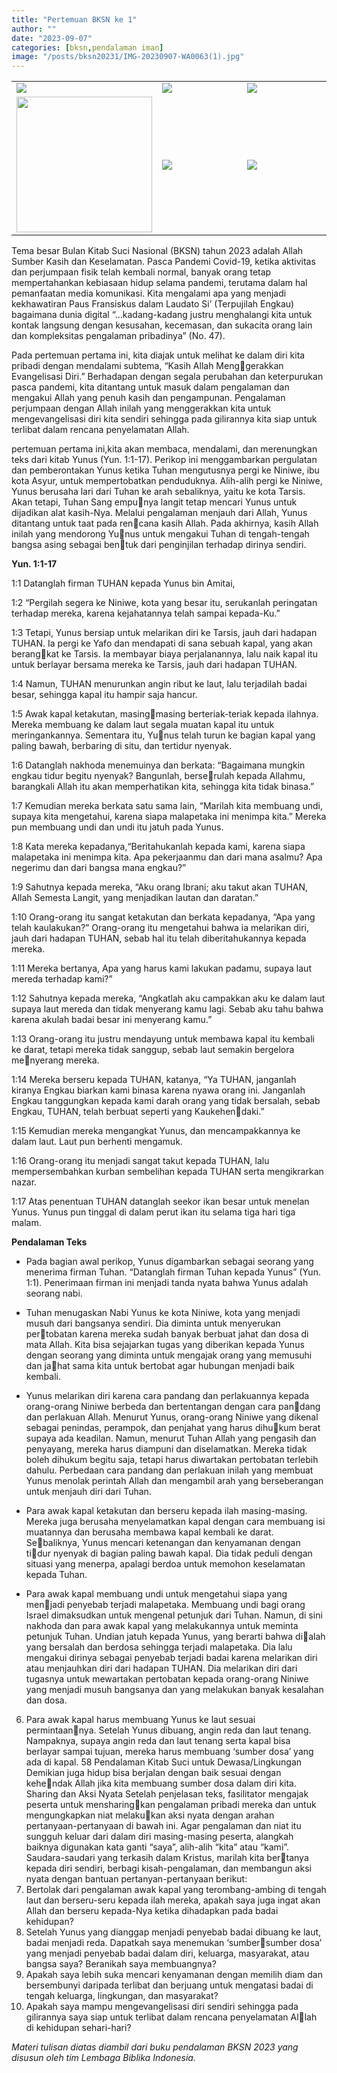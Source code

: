 ```yaml
---
title: "Pertemuan BKSN ke 1"
author: ""
date: "2023-09-07"
categories: [bksn,pendalaman iman]
image: "/posts/bksn20231/IMG-20230907-WA0063(1).jpg"
---
```


|                                               |                              |                              |
|------------------------------|---------------------|---------------------|
| ![](/posts/bksn20231/IMG-20230907-WA0053.jpg) | ![](IMG-20230907-WA0038.jpg) | ![](IMG-20230907-WA0043.jpg) |
| ![](IMG-20230907-WA0042.jpg){width="217"}     | ![](IMG-20230907-WA0051.jpg) | ![](IMG-20230907-WA0053.jpg) |

Tema besar Bulan Kitab Suci Nasional (BKSN) tahun 2023 adalah Allah Sumber Kasih dan Keselamatan. Pasca Pandemi Covid-19, ketika aktivitas dan perjumpaan fisik telah kembali normal, banyak orang tetap mempertahankan kebiasaan hidup selama pandemi, terutama dalam hal pemanfaatan media komunikasi. Kita mengalami apa yang menjadi kekhawatiran Paus Fransiskus dalam Laudato Si' (Terpujilah Engkau) bagaimana dunia digital "...kadang-kadang justru menghalangi kita untuk kontak langsung dengan kesusahan, kecemasan, dan sukacita orang lain dan kompleksitas pengalaman pribadinya" (No. 47).



Pada pertemuan pertama ini, kita diajak untuk melihat ke dalam diri kita pribadi dengan mendalami subtema, "Kasih Allah Menggerakkan Evangelisasi Diri." Berhadapan dengan segala perubahan
dan keterpurukan pasca pandemi, kita ditantang untuk masuk dalam
pengalaman dan mengakui Allah yang penuh kasih dan pengampunan. Pengalaman perjumpaan dengan Allah inilah yang menggerakkan kita untuk mengevangelisasi diri kita sendiri sehingga pada gilirannya kita siap untuk terlibat dalam rencana penyelamatan Allah.

pertemuan pertama ini,kita akan membaca, mendalami, dan merenungkan teks dari kitab Yunus (Yun. 1:1-17). Perikop ini menggambarkan pergulatan dan pemberontakan Yunus ketika Tuhan mengutusnya pergi ke Niniwe, ibu kota Asyur, untuk mempertobatkan penduduknya. Alih-alih pergi ke Niniwe, Yunus berusaha lari dari Tuhan ke arah sebaliknya, yaitu ke kota Tarsis. Akan tetapi, Tuhan Sang empunya langit tetap mencari Yunus untuk dijadikan alat kasih-Nya. Melalui pengalaman menjauh dari Allah, Yunus ditantang untuk taat pada rencana kasih Allah. Pada akhirnya, kasih Allah inilah yang mendorong Yunus untuk mengakui Tuhan di tengah-tengah bangsa asing sebagai bentuk dari penginjilan terhadap dirinya sendiri.

**Yun. 1:1-17**

1:1 Datanglah firman TUHAN kepada Yunus bin Amitai,

1:2 "Pergilah segera ke Niniwe, kota yang besar itu, serukanlah peringatan terhadap mereka, karena kejahatannya telah sampai kepada-Ku."

1:3 Tetapi, Yunus bersiap untuk melarikan diri ke Tarsis, jauh dari hadapan TUHAN. Ia pergi ke Yafo dan mendapati di sana sebuah kapal, yang akan berangkat ke Tarsis. Ia membayar biaya perjalanannya, lalu naik kapal itu untuk berlayar bersama mereka ke Tarsis, jauh dari hadapan TUHAN.

1:4 Namun, TUHAN menurunkan angin ribut ke laut, lalu terjadilah badai besar, sehingga kapal itu hampir saja hancur.

1:5 Awak kapal ketakutan, masingmasing berteriak-teriak kepada ilahnya. Mereka membuang ke dalam laut segala muatan kapal itu untuk meringankannya. Sementara itu, Yunus telah turun ke bagian kapal yang paling bawah, berbaring di situ, dan tertidur nyenyak.

1:6 Datanglah nakhoda menemuinya dan berkata: "Bagaimana mungkin engkau tidur begitu nyenyak? Bangunlah, berserulah kepada Allahmu, barangkali Allah itu akan memperhatikan kita, sehingga kita tidak binasa."

1:7 Kemudian mereka berkata satu sama lain, "Marilah kita membuang undi, supaya kita mengetahui, karena siapa malapetaka ini menimpa kita." Mereka pun membuang undi dan undi itu jatuh pada Yunus.

1:8 Kata mereka kepadanya,"Beritahukanlah kepada kami, karena siapa malapetaka ini menimpa kita. Apa pekerjaanmu dan dari mana asalmu? Apa negerimu dan dari bangsa mana engkau?"

1:9 Sahutnya kepada mereka, "Aku orang Ibrani; aku takut akan TUHAN, Allah Semesta Langit, yang menjadikan lautan dan daratan."

1:10 Orang-orang itu sangat ketakutan dan berkata kepadanya, "Apa yang telah kaulakukan?" Orang-orang itu mengetahui bahwa ia melarikan diri, jauh dari hadapan TUHAN, sebab hal itu telah diberitahukannya kepada mereka.

1:11 Mereka bertanya, Apa yang harus kami lakukan padamu, supaya laut mereda terhadap kami?"

1:12 Sahutnya kepada mereka, "Angkatlah aku campakkan aku ke dalam laut supaya laut mereda dan tidak menyerang kamu lagi. Sebab aku tahu bahwa karena akulah badai besar ini menyerang kamu."

1:13 Orang-orang itu justru mendayung untuk membawa kapal itu kembali ke darat, tetapi mereka tidak sanggup, sebab laut semakin bergelora me￾nyerang mereka.

1:14 Mereka berseru kepada TUHAN, katanya, "Ya TUHAN, janganlah kiranya Engkau biarkan kami binasa karena nyawa orang ini. Janganlah Engkau tanggungkan kepada kami darah orang yang tidak bersalah, sebab Engkau, TUHAN, telah berbuat seperti yang Kaukehen￾daki."

1:15 Kemudian mereka mengangkat Yunus, dan mencampakkannya ke dalam laut. Laut pun berhenti mengamuk.

1:16 Orang-orang itu menjadi sangat takut kepada TUHAN, lalu mempersembahkan kurban sembelihan kepada TUHAN serta mengikrarkan nazar. 

1:17 Atas penentuan TUHAN datanglah seekor ikan besar untuk menelan Yunus. Yunus pun tinggal di dalam perut ikan itu selama tiga hari tiga malam.

**Pendalaman Teks**

- Pada bagian awal perikop, Yunus digambarkan sebagai seorang yang
menerima firman Tuhan. “Datanglah firman Tuhan kepada Yunus”
(Yun. 1:1). Penerimaan firman ini menjadi tanda nyata bahwa Yunus
adalah seorang nabi. 

- Tuhan menugaskan Nabi Yunus ke kota Niniwe, kota yang menjadi 
musuh dari bangsanya sendiri. Dia diminta untuk menyerukan per￾tobatan karena mereka sudah banyak berbuat jahat dan dosa di mata 
Allah. Kita bisa sejajarkan tugas yang diberikan kepada Yunus dengan
seorang yang diminta untuk mengajak orang yang memusuhi dan ja￾hat sama kita untuk bertobat agar hubungan menjadi baik kembali.

- Yunus melarikan diri karena cara pandang dan perlakuannya kepada
orang-orang Niniwe berbeda dan bertentangan dengan cara pan￾dang dan perlakuan Allah. Menurut Yunus, orang-orang Niniwe yang
dikenal sebagai penindas, perampok, dan penjahat yang harus dihu￾kum berat supaya ada keadilan. Namun, menurut Tuhan Allah yang
pengasih dan penyayang, mereka harus diampuni dan diselamatkan.
Mereka tidak boleh dihukum begitu saja, tetapi harus diwartakan 
pertobatan terlebih dahulu. Perbedaan cara pandang dan perlakuan
inilah yang membuat Yunus menolak perintah Allah dan mengambil 
arah yang berseberangan untuk menjauh diri dari Tuhan.

- Para awak kapal ketakutan dan berseru kepada ilah masing-masing.
Mereka juga berusaha menyelamatkan kapal dengan cara membuang 
isi muatannya dan berusaha membawa kapal kembali ke darat. Se￾baliknya, Yunus mencari ketenangan dan kenyamanan dengan ti￾dur nyenyak di bagian paling bawah kapal. Dia tidak peduli dengan
situasi yang menerpa, apalagi berdoa untuk memohon keselamatan 
kepada Tuhan. 
- Para awak kapal membuang undi untuk mengetahui siapa yang men￾jadi penyebab terjadi malapetaka. Membuang undi bagi orang Israel
dimaksudkan untuk mengenal petunjuk dari Tuhan. Namun, di sini
nakhoda dan para awak kapal yang melakukannya untuk meminta 
petunjuk Tuhan. Undian jatuh kepada Yunus, yang berarti bahwa di￾alah yang bersalah dan berdosa sehingga terjadi malapetaka. Dia lalu
mengakui dirinya sebagai penyebab terjadi badai karena melarikan 
diri atau menjauhkan diri dari hadapan TUHAN. Dia melarikan diri
dari tugasnya untuk mewartakan pertobatan kepada orang-orang 
Niniwe yang menjadi musuh bangsanya dan yang melakukan banyak 
kesalahan dan dosa.
6.	 Para awak kapal harus membuang Yunus ke laut sesuai permintaan￾nya. Setelah Yunus dibuang, angin reda dan laut tenang. Nampaknya,
supaya angin reda dan laut tenang serta kapal bisa berlayar sampai 
tujuan, mereka harus membuang ‘sumber dosa’ yang ada di kapal.
58 Pendalaman Kitab Suci untuk Dewasa/Lingkungan
Demikian juga hidup bisa berjalan dengan baik sesuai dengan kehendak Allah jika kita membuang sumber dosa dalam diri kita.
Sharing dan Aksi Nyata
Setelah penjelasan teks, fasilitator mengajak peserta untuk mensharingkan pengalaman pribadi mereka dan untuk mengungkapkan niat melakukan aksi nyata dengan arahan pertanyaan-pertanyaan di bawah ini. Agar 
pengalaman dan niat itu sungguh keluar dari dalam diri masing-masing 
peserta, alangkah baiknya digunakan kata ganti “saya”, alih-alih “kita” 
atau “kami”.
Saudara-saudari yang terkasih dalam Kristus, marilah kita bertanya kepada diri sendiri, berbagi kisah-pengalaman, dan membangun 
aksi nyata dengan bantuan pertanyan-pertanyaan berikut:
1.	 Bertolak dari pengalaman awak kapal yang terombang-ambing di
tengah laut dan berseru-seru kepada ilah mereka, apakah saya juga 
ingat akan Allah dan berseru kepada-Nya ketika dihadapkan pada 
badai kehidupan?
2.	 Setelah Yunus yang dianggap menjadi penyebab badai dibuang
ke laut, badai menjadi reda. Dapatkah saya menemukan ‘sumbersumber dosa’ yang menjadi penyebab badai dalam diri, keluarga, 
masyarakat, atau bangsa saya? Beranikah saya membuangnya?
3.	 Apakah saya lebih suka mencari kenyamanan dengan memilih diam
dan bersembunyi daripada terlibat dan berjuang untuk mengatasi 
badai di tengah keluarga, lingkungan, dan masyarakat?
4.	 Apakah saya mampu mengevangelisasi diri sendiri sehingga pada
gilirannya saya siap untuk terlibat dalam rencana penyelamatan Allah di kehidupan sehari-hari?


*Materi tulisan diatas diambil dari buku pendalaman BKSN 2023 yang disusun oleh tim Lembaga Biblika Indonesia.*